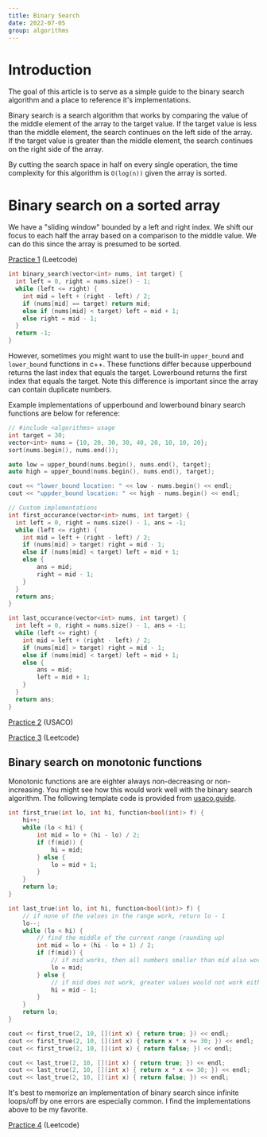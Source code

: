 ```yaml
---
title: Binary Search
date: 2022-07-05
group: algorithms
---
```


# Introduction

The goal of this article is to serve as a simple guide to the binary search algorithm and a place to reference it's implementations.

Binary search is a search algorithm that works by comparing the value of the middle element of the array to the target value. If the target value is less than the middle element, the search continues on the left side of the array. If the target value is greater than the middle element, the search continues on the right side of the array.

By cutting the search space in half on every single operation, the time complexity for this algorithm is `O(log(n))` given the array is sorted.

# Binary search on a sorted array

We have a "sliding window" bounded by a left and right index. We shift our focus to each half the array based on a comparison to the middle value. We can do this since the array is presumed to be sorted.

[Practice 1](https://leetcode.com/problems/binary-search/) (Leetcode)

```cpp
int binary_search(vector<int> nums, int target) {
  int left = 0, right = nums.size() - 1;
  while (left <= right) {
    int mid = left + (right - left) / 2;
    if (nums[mid] == target) return mid;
    else if (nums[mid] < target) left = mid + 1;
    else right = mid - 1;
  }
  return -1;
}
```

However, sometimes you might want to use the built-in `upper_bound` and `lower_bound` functions in c++. These functions differ because upperbound returns the last index that equals the target. Lowerbound returns the first index that equals the target. Note this difference is important since the array can contain duplicate numbers.

Example implementations of upperbound and lowerbound binary search functions are below for reference:

```cpp
// #include <algorithms> usage
int target = 30;
vector<int> nums = {10, 20, 30, 30, 40, 20, 10, 10, 20};
sort(nums.begin(), nums.end());

auto low = upper_bound(nums.begin(), nums.end(), target);
auto high = upper_bound(nums.begin(), nums.end(), target);

cout << "lower_bound location: " << low - nums.begin() << endl;
cout << "uppder_bound location: " << high - nums.begin() << endl;

// Custom implementations
int first_occurance(vector<int> nums, int target) {
  int left = 0, right = nums.size() - 1, ans = -1;
  while (left <= right) {
    int mid = left + (right - left) / 2;
    if (nums[mid] > target) right = mid - 1;
    else if (nums[mid] < target) left = mid + 1;
    else {
        ans = mid;
        right = mid - 1;
    }
  }
  return ans;
}

int last_occurance(vector<int> nums, int target) {
  int left = 0, right = nums.size() - 1, ans = -1;
  while (left <= right) {
    int mid = left + (right - left) / 2;
    if (nums[mid] > target) right = mid - 1;
    else if (nums[mid] < target) left = mid + 1;
    else {
        ans = mid;
        left = mid + 1;
    }
  }
  return ans;
}
```

[Practice 2](http://www.usaco.org/index.php?page=viewproblem2&cpid=666) (USACO)

[Practice 3](https://leetcode.com/problems/search-in-rotated-sorted-array/) (Leetcode)

## Binary search on monotonic functions

Monotonic functions are are eighter always non-decreasing or non-increasing. You might see how this would work well with the binary search algorithm. The following template code is provided from [usaco.guide](https://usaco.guide/silver/binary-search).

```cpp:code.cpp
int first_true(int lo, int hi, function<bool(int)> f) {
	hi++;
	while (lo < hi) {
		int mid = lo + (hi - lo) / 2;
		if (f(mid)) {
			hi = mid;
		} else {
			lo = mid + 1;
		}
	}
	return lo;
}

int last_true(int lo, int hi, function<bool(int)> f) {
	// if none of the values in the range work, return lo - 1
	lo--;
	while (lo < hi) {
		// find the middle of the current range (rounding up)
		int mid = lo + (hi - lo + 1) / 2;
		if (f(mid)) {
			// if mid works, then all numbers smaller than mid also work
			lo = mid;
		} else {
			// if mid does not work, greater values would not work either
			hi = mid - 1;
		}
	}
	return lo;
}

cout << first_true(2, 10, [](int x) { return true; }) << endl;
cout << first_true(2, 10, [](int x) { return x * x >= 30; }) << endl;
cout << first_true(2, 10, [](int x) { return false; }) << endl;

cout << last_true(2, 10, [](int x) { return true; }) << endl;
cout << last_true(2, 10, [](int x) { return x * x <= 30; }) << endl;
cout << last_true(2, 10, [](int x) { return false; }) << endl;
```

It's best to memorize an implementation of binary search since infinite loops/off by one errors are especially common. I find the implementations above to be my favorite.

[Practice 4](https://leetcode.com/problems/first-bad-version/) (Leetcode)
